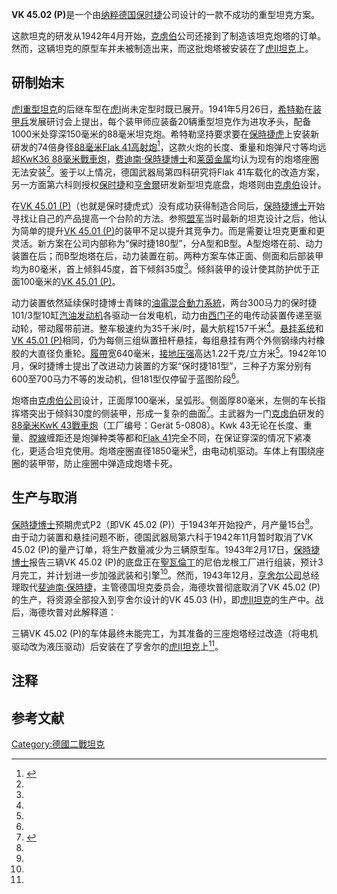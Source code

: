 {{Infobox Weapon
|   is_vehicle= yes
|         name= VK4502 (P) [[File:Flag_of_Germany_1933.svg|30px]]
|        image= 檔案:VK4502 Typ 180B.jpg
|   image_size= 300px
|      caption=
|         type= [[重型坦克|重型坦克]]
|         origin = {{flag|纳粹德国}}
|         crew= 5 
|       length= {{convert|10.71|m|ftin|abbr=on}}
|        width= {{convert|3.32|m|ftin|abbr=on}}
|       height= {{convert|2.95|m|ftin|abbr=on}}
|       weight= {{convert|57|t|ST LT|0|lk=on}}
|       armour= {{convert|70|-|120|mm}}
| manufacturer= [[保时捷|保时捷]]
|       number= 从未完工
|primary_armament= [[KwK43_88毫米戰車炮|8.8 cm KwK43 L/71]]
|secondary_armament= 2 x 7.92 mm [[MG34通用機槍|MG34通用機槍]]
|       engine= 2X [[保时捷|保时捷]]  101/3 式
| engine_power= 600 马力
| suspension= 纵置扭力杆
|        speed= {{convert|35|km/h|abbr=on}}
|        vehicle_range= 157千米
}}
'''VK 45.02 (P)'''是一个由[[纳粹德国|纳粹德国]][[保时捷|保时捷]]公司设计的一款不成功的重型坦克方案。

这款坦克的研发从1942年4月开始，[[克虏伯|克虏伯]]公司还接到了制造该坦克炮塔的订单。然而，这辆坦克的原型车并未被制造出来，而这批炮塔被安装在了[[虎II坦克|虎II坦克]]上。

== 研制始末 ==
[[虎I戰車|虎I重型坦克]]的后继车型在[[虎I戰車|虎I]]尚未定型时既已展开。1941年5月26日，[[希特勒|希特勒]]在[[装甲兵|装甲兵]]发展研讨会上提出，每个装甲师应装备20辆重型坦克作为进攻矛头，配备1000米处穿深150毫米的88毫米坦克炮。希特勒坚持要求要在[[保時捷虎|保時捷虎]]上{{noteTag|1=此时亨舍尔的进度尚停留在使用75毫米锥膛炮的VK 36.01，没有考虑使用88毫米炮}}安装新研发的74倍身径[[88毫米高射炮|88毫米Flak 41高射炮]]<ref name=":0">{{Cite book|url=https://www.worldcat.org/oclc/51279224|title=Kingtiger Heavy Tank 1942–45|last=Jentz, Doyle|first=Tom, Hilary|date=01/28|publisher=Osprey Publishing|year=1993|isbn=9781855322820|location=Oxford, UK|pages=5|chapter=Kingtiger heavy tank, 1942-45|oclc=51279224}}</ref>，这款火炮的长度、重量和炮弹尺寸等均远超[[KwK36_88毫米戰車炮|KwK36 88毫米戰車炮]]，[[斐迪南·保時捷|费迪南·保時捷博士]]和[[莱茵金属|莱茵金属]]均认为现有的炮塔座圈无法安装<ref name=":0" />。鉴于以上情况，德国武器局第四科{{noteTag|1=负责火炮研制}}研究将Flak 41车载化的改造方案，另一方面第六科{{noteTag|1=负责装甲车辆研制}}则授权[[保时捷|保时捷]]和[[亨舍爾|亨舍爾]]研发新型坦克底盘，炮塔则由[[克虏伯|克虏伯]]设计。

在[[VK4501(P)|VK 45.01 (P)]]（也就是保时捷虎式）没有成功获得制造合同后，[[斐迪南·保時捷|保時捷博士]]开始寻找让自己的产品提高一个台阶的方法。参照[[盟军|盟军]]当时最新的坦克设计之后，他认为简单的提升[[VK4501(P)|VK 45.01 (P)]]的装甲不足以提升其竞争力。而是需要让坦克更重和更灵活。新方案在公司内部称为“保时捷180型”，分A型和B型{{noteTag|1=但从未被称为VK 45.02 (P) Ausf.A 或 Ausf.B}}。A型炮塔在前、动力装置在后；而B型炮塔在后，动力装置在前。两种方案车体正面、侧面和后部装甲均为80毫米，首上倾斜45度，首下倾斜35度<ref name=":0" />。倾斜装甲的设计使其防护优于正面100毫米的[[VK4501(P)|VK 45.01 (P)]]。

动力装置依然延续保时捷博士青睐的[[油電複合動力系統|油電混合動力系統]]，两台300马力的保时捷101/3型10缸[[汽油发动机|汽油发动机]]各驱动一台发电机，动力由[[西门子|西门子]]的电传动装置传递至驱动轮，带动履带前进。整车极速约为35千米/时，最大航程157千米<ref name=":0" />。[[悬挂系统|悬挂系统]]和[[VK4501(P)|VK 45.01 (P)]]相同，仍为每侧三组纵置扭杆悬挂，每组悬挂有两个外侧钢缘内衬橡胶的大直径负重轮。[[履帶|履帶]]宽640毫米，[[压强|接地压强]]高达1.22千克/立方米<ref name=":0" />。1942年10月，保时捷博士提出了改进动力装置的方案“保时捷181型”，三种子方案分别有600至700马力不等的发动机，但181型仅停留于蓝图阶段<ref name=":0" />。

炮塔由[[克虏伯|克虏伯公司]]设计，正面厚100毫米，呈弧形。侧面厚80毫米，左侧的车长指挥塔突出于倾斜30度的侧装甲，形成一复杂的曲面<ref name=":1">{{Cite book|title=Panzer Tracts No. 6 Schwere Panzerkampfwagen: D. W. to E-100 Including the Tigers|last=Jentz|first=Thomas|publisher=Panzer Tracts|year=2001|isbn=9780970840714|location=Boyds, MD|pages=42}}</ref>。主武器为一门[[克虏伯|克虏伯]]研发的[[KwK43_88毫米戰車炮|88毫米KwK 43戰車炮]]（工厂编号：Gerät 5-0808）。Kwk 43无论在长度、重量、[[膛線|膛線]]缠距还是炮弹种类等都和[[88毫米高射炮|Flak 41]]完全不同，在保证穿深的情况下紧凑化，更适合坦克使用。炮塔座圈直径1850毫米<ref name=":1" />，由电动机驱动。车体上有围绕座圈的装甲带，防止座圈中弹造成炮塔卡死。

== 生产与取消 ==
[[斐迪南·保時捷|保時捷博士]]预期虎式P2（即VK 45.02 (P)）于1943年开始投产，月产量15台<ref name=":0" />。由于动力装置和悬挂问题不断，德国武器局第六科于1942年11月暂时取消了VK 45.02 (P)的量产订单，将生产数量减少为三辆原型车。1943年2月17日，[[斐迪南·保時捷|保時捷博士]]报告三辆VK 45.02 (P)的底盘正在[[聖瓦倫丁_(奧地利)|聖瓦倫丁]]的尼伯龙根工厂进行组装，预计3月完工，并计划进一步加强武装和引擎<ref name=":0" />。然而，1943年12月，[[亨舍尔公司|亨舍尔公司]]总经理{{link-en|施蒂勒·海德坎普|Gerd_Stieler_von_Heydekampf}}取代[[斐迪南·保時捷|斐迪南·保時捷]]，主管德国坦克委员会，海德坎普彻底取消了VK 45.02 (P)的生产，将资源全部投入到亨舍尔设计的VK 45.03 (H)，即[[虎II坦克|虎II坦克]]的生产中。战后，海德坎普对此解释道：

{{cquote|保时捷博士......将军队装备研发当成了他个人发明的试验场。每当军方有设计需求，他总会提出一个全新的、邪门歪道的方案，并且频繁更改设计指标，而不屑于使用现有技术和经验，全然不顾对后勤造成的压力，极大拖延了生产进度<ref>{{Cite book|title=Interrogation of Herr Stiele Von Heydekampf: German Tank & Engine Program|last=Holmes|first=J. G.|publisher=Office of the Publication Board, Department of Commerce|year=1945|isbn=|location=United States|pages=}}</ref>。}}

三辆VK 45.02 (P)的车体最终未能完工，为其准备的三座炮塔经过改造（将电机驱动改为液压驱动）后安装在了亨舍尔的[[虎II坦克|虎II坦克]]上<ref name=":1" />。

== 注释 ==
{{noteFoot}}

== 参考文献 ==
{{Reflist}}
{{WWIIGermanAFVs}}

[[Category:德國二戰坦克|Category:德國二戰坦克]]